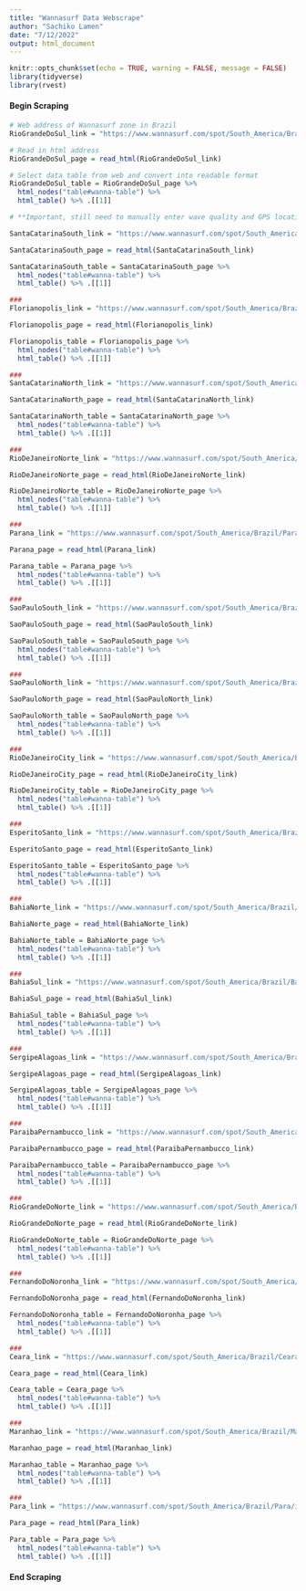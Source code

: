 ```yaml
---
title: "Wannasurf Data Webscrape"
author: "Sachiko Lamen"
date: "7/12/2022"
output: html_document
---
```


```r
knitr::opts_chunk$set(echo = TRUE, warning = FALSE, message = FALSE)
library(tidyverse)
library(rvest)
```

#### Begin Scraping 

```r
# Web address of Wannasurf zone in Brazil
RioGrandeDoSul_link = "https://www.wannasurf.com/spot/South_America/Brazil/Rio_Grande_do_Sul/index.html"

# Read in html address
RioGrandeDoSul_page = read_html(RioGrandeDoSul_link) 

# Select data table from web and convert into readable format
RioGrandeDoSul_table = RioGrandeDoSul_page %>%
  html_nodes("table#wanna-table") %>%
  html_table() %>% .[[1]]

# **Important, still need to manually enter wave quality and GPS location
```

```r
SantaCatarinaSouth_link = "https://www.wannasurf.com/spot/South_America/Brazil/Santa_Catarina/index.html"

SantaCatarinaSouth_page = read_html(SantaCatarinaSouth_link) 

SantaCatarinaSouth_table = SantaCatarinaSouth_page %>%
  html_nodes("table#wanna-table") %>%
  html_table() %>% .[[1]]

###
Florianopolis_link = "https://www.wannasurf.com/spot/South_America/Brazil/Florianopolis/index.html"

Florianopolis_page = read_html(Florianopolis_link) 

Florianopolis_table = Florianopolis_page %>%
  html_nodes("table#wanna-table") %>%
  html_table() %>% .[[1]]

###
SantaCatarinaNorth_link = "https://www.wannasurf.com/spot/South_America/Brazil/Santa_Catarina_North/index.html"

SantaCatarinaNorth_page = read_html(SantaCatarinaNorth_link) 

SantaCatarinaNorth_table = SantaCatarinaNorth_page %>%
  html_nodes("table#wanna-table") %>%
  html_table() %>% .[[1]]

###
RioDeJaneiroNorte_link = "https://www.wannasurf.com/spot/South_America/Brazil/Rio_de_Janeiro_Norte/index.html"

RioDeJaneiroNorte_page = read_html(RioDeJaneiroNorte_link) 

RioDeJaneiroNorte_table = RioDeJaneiroNorte_page %>%
  html_nodes("table#wanna-table") %>%
  html_table() %>% .[[1]]

###
Parana_link = "https://www.wannasurf.com/spot/South_America/Brazil/Parana/index.html"

Parana_page = read_html(Parana_link) 

Parana_table = Parana_page %>%
  html_nodes("table#wanna-table") %>%
  html_table() %>% .[[1]]

###
SaoPauloSouth_link = "https://www.wannasurf.com/spot/South_America/Brazil/Sao_Paulo_South_Coast/index.html"

SaoPauloSouth_page = read_html(SaoPauloSouth_link) 

SaoPauloSouth_table = SaoPauloSouth_page %>%
  html_nodes("table#wanna-table") %>%
  html_table() %>% .[[1]]

###
SaoPauloNorth_link = "https://www.wannasurf.com/spot/South_America/Brazil/Sao_Paulo_North_Coast/index.html"

SaoPauloNorth_page = read_html(SaoPauloNorth_link) 

SaoPauloNorth_table = SaoPauloNorth_page %>%
  html_nodes("table#wanna-table") %>%
  html_table() %>% .[[1]]

###
RioDeJaneiroCity_link = "https://www.wannasurf.com/spot/South_America/Brazil/Rio_de_Janeiro_City/index.html"

RioDeJaneiroCity_page = read_html(RioDeJaneiroCity_link) 

RioDeJaneiroCity_table = RioDeJaneiroCity_page %>%
  html_nodes("table#wanna-table") %>%
  html_table() %>% .[[1]]

###
EsperitoSanto_link = "https://www.wannasurf.com/spot/South_America/Brazil/Espirito_Santo/index.html"

EsperitoSanto_page = read_html(EsperitoSanto_link) 

EsperitoSanto_table = EsperitoSanto_page %>%
  html_nodes("table#wanna-table") %>%
  html_table() %>% .[[1]]

###
BahiaNorte_link = "https://www.wannasurf.com/spot/South_America/Brazil/Bahia_North_Coast/index.html"

BahiaNorte_page = read_html(BahiaNorte_link) 

BahiaNorte_table = BahiaNorte_page %>%
  html_nodes("table#wanna-table") %>%
  html_table() %>% .[[1]]

###
BahiaSul_link = "https://www.wannasurf.com/spot/South_America/Brazil/Bahia_Sul/index.html"

BahiaSul_page = read_html(BahiaSul_link) 

BahiaSul_table = BahiaSul_page %>%
  html_nodes("table#wanna-table") %>%
  html_table() %>% .[[1]]

###
SergipeAlagoas_link = "https://www.wannasurf.com/spot/South_America/Brazil/Sergipe-Alagoas/index.html"

SergipeAlagoas_page = read_html(SergipeAlagoas_link) 

SergipeAlagoas_table = SergipeAlagoas_page %>%
  html_nodes("table#wanna-table") %>%
  html_table() %>% .[[1]]

###
ParaibaPernambucco_link = "https://www.wannasurf.com/spot/South_America/Brazil/Paraiba_Pernambucco/index.html"

ParaibaPernambucco_page = read_html(ParaibaPernambucco_link) 

ParaibaPernambucco_table = ParaibaPernambucco_page %>%
  html_nodes("table#wanna-table") %>%
  html_table() %>% .[[1]]

###
RioGrandeDoNorte_link = "https://www.wannasurf.com/spot/South_America/Brazil/Rio_Grande_Do_Norte/index.html"

RioGrandeDoNorte_page = read_html(RioGrandeDoNorte_link) 

RioGrandeDoNorte_table = RioGrandeDoNorte_page %>%
  html_nodes("table#wanna-table") %>%
  html_table() %>% .[[1]]

###
FernandoDoNoronha_link = "https://www.wannasurf.com/spot/South_America/Brazil/Fernando_do_Noronha/index.html"

FernandoDoNoronha_page = read_html(FernandoDoNoronha_link) 

FernandoDoNoronha_table = FernandoDoNoronha_page %>%
  html_nodes("table#wanna-table") %>%
  html_table() %>% .[[1]]

###
Ceara_link = "https://www.wannasurf.com/spot/South_America/Brazil/Ceara/index.html"

Ceara_page = read_html(Ceara_link) 

Ceara_table = Ceara_page %>%
  html_nodes("table#wanna-table") %>%
  html_table() %>% .[[1]]

###
Maranhao_link = "https://www.wannasurf.com/spot/South_America/Brazil/Maranhao/index.html"

Maranhao_page = read_html(Maranhao_link) 

Maranhao_table = Maranhao_page %>%
  html_nodes("table#wanna-table") %>%
  html_table() %>% .[[1]]

###
Para_link = "https://www.wannasurf.com/spot/South_America/Brazil/Para/index.html"

Para_page = read_html(Para_link) 

Para_table = Para_page %>%
  html_nodes("table#wanna-table") %>%
  html_table() %>% .[[1]]
```

#### End Scraping 

